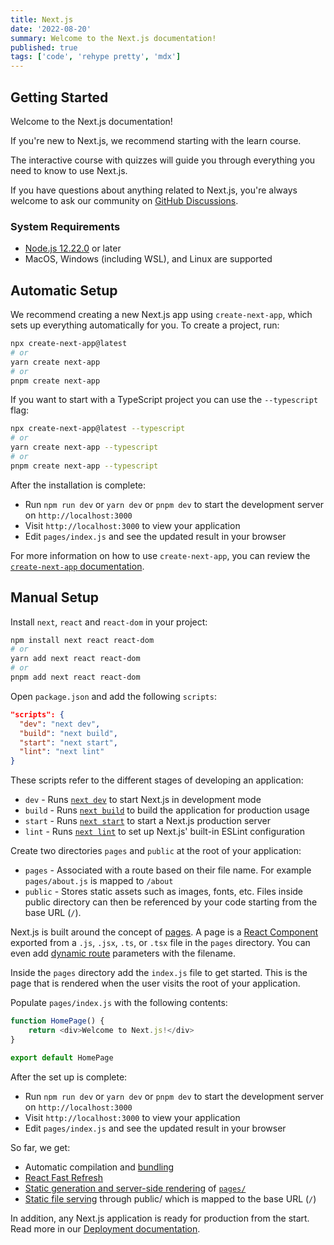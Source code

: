```yaml
---
title: Next.js
date: '2022-08-20'
summary: Welcome to the Next.js documentation!
published: true
tags: ['code', 'rehype pretty', 'mdx']
---
```


## Getting Started

Welcome to the Next.js documentation!

If you're new to Next.js, we recommend starting with the learn course.

The interactive course with quizzes will guide you through everything you need to know to use Next.js.

If you have questions about anything related to Next.js, you're always welcome to ask our community on [GitHub Discussions](https://github.com/vercel/next.js/discussions).

### System Requirements

-   [Node.js 12.22.0](https://nodejs.org/) or later
-   MacOS, Windows (including WSL), and Linux are supported

## Automatic Setup

We recommend creating a new Next.js app using `create-next-app`, which sets up everything automatically for you. To create a project, run:

```bash
npx create-next-app@latest
# or
yarn create next-app
# or
pnpm create next-app
```

If you want to start with a TypeScript project you can use the `--typescript` flag:

```bash
npx create-next-app@latest --typescript
# or
yarn create next-app --typescript
# or
pnpm create next-app --typescript
```

After the installation is complete:

-   Run `npm run dev` or `yarn dev` or `pnpm dev` to start the development server on `http://localhost:3000`
-   Visit `http://localhost:3000` to view your application
-   Edit `pages/index.js` and see the updated result in your browser

For more information on how to use `create-next-app`, you can review the [`create-next-app` documentation](https://nextjs.org/docs/api-reference/create-next-app).

## Manual Setup

Install `next`, `react` and `react-dom` in your project:

```bash
npm install next react react-dom
# or
yarn add next react react-dom
# or
pnpm add next react react-dom
```

Open `package.json` and add the following `scripts`:

```json
"scripts": {
  "dev": "next dev",
  "build": "next build",
  "start": "next start",
  "lint": "next lint"
}
```

These scripts refer to the different stages of developing an application:

-   `dev` - Runs [`next dev`](https://nextjs.org/docs/api-reference/cli#development) to start Next.js in development mode
-   `build` - Runs [`next build`](https://nextjs.org/docs/api-reference/cli#build) to build the application for production usage
-   `start` - Runs [`next start`](https://nextjs.org/docs/api-reference/cli#production) to start a Next.js production server
-   `lint` - Runs [`next lint`](https://nextjs.org/docs/api-reference/cli#lint) to set up Next.js' built-in ESLint configuration

Create two directories `pages` and `public` at the root of your application:

-   `pages` - Associated with a route based on their file name. For example `pages/about.js` is mapped to `/about`
-   `public` - Stores static assets such as images, fonts, etc. Files inside public directory can then be referenced by your code starting from the base URL (`/`).

Next.js is built around the concept of [pages](https://nextjs.org/docs/basic-features/pages). A page is a [React Component](https://reactjs.org/docs/components-and-props.html) exported from a `.js`, `.jsx`, `.ts`, or `.tsx` file in the `pages` directory. You can even add [dynamic route](https://nextjs.org/docs/routing/dynamic-routes) parameters with the filename.

Inside the `pages` directory add the `index.js` file to get started. This is the page that is rendered when the user visits the root of your application.

Populate `pages/index.js` with the following contents:

```js
function HomePage() {
	return <div>Welcome to Next.js!</div>
}

export default HomePage
```

After the set up is complete:

-   Run `npm run dev` or `yarn dev` or `pnpm dev` to start the development server on `http://localhost:3000`
-   Visit `http://localhost:3000` to view your application
-   Edit `pages/index.js` and see the updated result in your browser

So far, we get:

-   Automatic compilation and [bundling](https://nextjs.org/docs/advanced-features/compiler)
-   [React Fast Refresh](https://nextjs.org/blog/next-9-4#fast-refresh)
-   [Static generation and server-side rendering](https://nextjs.org/docs/basic-features/data-fetching/overview) of [`pages/`](https://nextjs.org/docs/basic-features/pages)
-   [Static file serving](https://nextjs.org/docs/basic-features/static-file-serving) through public/ which is mapped to the base URL (`/`)

In addition, any Next.js application is ready for production from the start. Read more in our [Deployment documentation](https://nextjs.org/docs/deployment).
